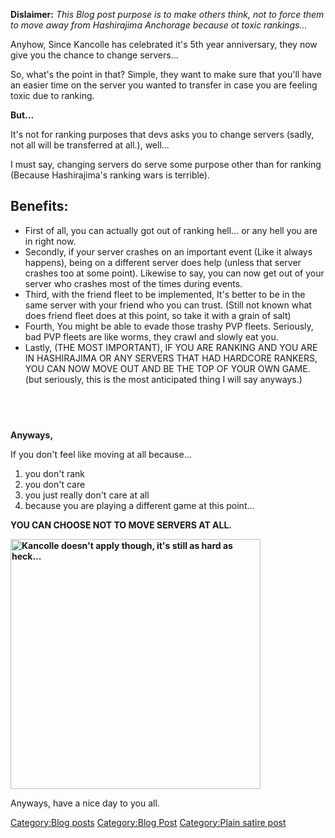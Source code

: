 '''Dislaimer:''' ''This Blog post purpose is to make others think, not to force them to move away from Hashirajima Anchorage because ot toxic rankings...''




Anyhow, Since Kancolle has celebrated it's 5th year anniversary, they now give you the chance to change servers...

So, what's the point in that? Simple, they want to make sure that you'll have an easier time on the server you wanted to transfer in case you are feeling toxic due to ranking.




'''But...'''




It's not for ranking purposes that devs asks you to change servers (sadly, not all will be transferred at all.), well...

I must say, changing servers do serve some purpose other than for ranking (Because Hashirajima's ranking wars is terrible).






==Benefits:==
*First of all, you can actually got out of ranking hell... or any hell you are in right now.
*Secondly, if your server crashes on an important event (Like it always happens), being on a different server does help (unless that server crashes too at some point). Likewise to say, you can now get out of your server who crashes most of the times during events.
*Third, with the friend fleet to be implemented, It's better to be in the same server with your friend who you can trust. (Still not known what does friend fleet does at this point, so take it with a grain of salt)
*Fourth, You might be able to evade those trashy PVP fleets. Seriously, bad PVP fleets are like worms, they crawl and slowly eat you.
*Lastly, (THE MOST IMPORTANT), IF YOU ARE RANKING AND YOU ARE IN HASHIRAJIMA OR ANY SERVERS THAT HAD HARDCORE RANKERS, YOU CAN NOW MOVE OUT AND BE THE TOP OF YOUR OWN GAME. (but seriously, this is the most anticipated thing I will say anyways.)





==   ==
'''Anyways,'''

If you don't feel like moving at all because...
#you don't rank
#you don't care
#you just really don't care at all
#because you are playing a different game at this point...



'''YOU CAN CHOOSE NOT TO MOVE SERVERS AT ALL.'''







'''[[File:AnimePahe_Last_Period_-_Owarinaki_Rasen_no_Monogatari_-_01_720p_HorribleSubs.mp4_snapshot_06.29_-2018.04.15_01.07.54-.jpg|thumb|400px|Kancolle doesn't apply though, it's still as hard as heck...]]'''

























Anyways, have a nice day to you all.
[[Category:Blog posts]]
[[Category:Blog Post]]
[[Category:Plain satire post]]